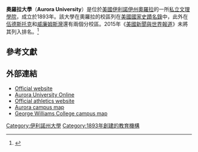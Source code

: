 {{For|英語中同名的上海大學|震旦大學}}
{{Infobox university
|name           = Aurora University
|image_name     = Former the First Dormitory of Aurora University 01 2018-10.jpg
|motto          = Sapientes abscondunt scientiam（英語：Wise persons will carry away knowledge）
|established    = 1893
|type           = [[私立大學|私立]][[美國文理學院|文理學院]]
|president      = Rebecca L. Sherrick
|provost        = Andrew P. Manion
|endowment      = $3910萬（2010）<ref>{{Cite web| title = U.S. and Canadian Institutions Listed by Fiscal Year 2010 Endowment Market Value and Percentage Change in Endowment Market Value from FY 2009 to FY 20010| work = 2010 NACUBO-Commonfund Study of Endowments| publisher = National Association of College and University Business Officers| url = http://www.nacubo.org/Documents/research/2010NCSE_Public_Tables_Endowment_Market_Values_Final.pdf| format = PDF| accessdate = February 17, 2010| deadurl = yes| archiveurl = https://www.webcitation.org/68q6wuBvl?url=http://www.nacubo.org/Documents/research/2010NCSE_Public_Tables_Endowment_Market_Values_Final.pdf| archivedate = 2012年7月1日}}</ref>
|city           = [[奧羅拉_(伊利諾伊州)|奧羅拉]]
|state = [[伊利諾伊州|伊利諾伊州]]
|country = [[美國|美國]]
|undergrad      = 約 3,000
|postgrad       = 約 2,000
|staff/
student ratio   = 15:1
|campus         = {{convert|37|acre|ha|1}}
|athletics  = [[NCAA|NCAA]] Division III
|colors         =品藍和白色 {{color box|#002366}}{{colorbox|white}}
|nickname       = Spartans
|website        = [http://www.aurora.edu www.aurora.edu]
}}

'''奧羅拉大學'''（'''Aurora University'''）是位於[[美國|美國]][[伊利諾伊州|伊利諾伊州]][[奧羅拉_(伊利諾伊州)|奧羅拉]]的一所[[私立大學|私立]][[美國文理學院|文理學院]]，成立於1893年。該大學在奧羅拉的校區列在[[美國國家史蹟名錄|美國國家史蹟名錄]]中，此外在[[伍德斯托克_(伊利諾伊州)|伍德斯托克]]和[[威廉姆斯灣_(威斯康辛州)|威廉姆斯灣]]還有兩個分校區。2015年《[[美國新聞與世界報道|美國新聞與世界報道]]》未將其列入排名。<ref>{{cite web|title=Aurora University|url=http://colleges.usnews.rankingsandreviews.com/best-colleges/aurora-university-1634|publisher=U.S. News and World Report|accessdate=2015-03-08|archive-date=2016-10-25|archive-url=https://web.archive.org/web/20161025143010/http://colleges.usnews.rankingsandreviews.com/best-colleges/aurora-university-1634|dead-url=no}}</ref>

== 參考文獻==
{{reflist|30em}}

== 外部連結 ==
* [http://www.aurora.edu Official website] {{Wayback|url=http://www.aurora.edu/ |date=20210306041151 }}
* [http://online.aurora.edu Aurora University Online] {{Wayback|url=http://online.aurora.edu/ |date=20210128123540 }}
* [http://www.aurora.edu/athletics Official athletics website] {{Wayback|url=http://www.aurora.edu/athletics |date=20090525040747 }}
* [http://www.aurora.edu/about/maps-directions/index.html Aurora campus map] {{Wayback|url=http://www.aurora.edu/about/maps-directions/index.html |date=20190417201531 }}
* [https://web.archive.org/web/20110819032659/http://www.aurora.edu/about/maps-directions/gwc-campus-map.html George Williams College campus map]
{{芝加哥大都會區的學院和大學}}

[[Category:伊利諾州大學|Category:伊利諾州大學]]
[[Category:1893年創建的教育機構|Category:1893年創建的教育機構]]